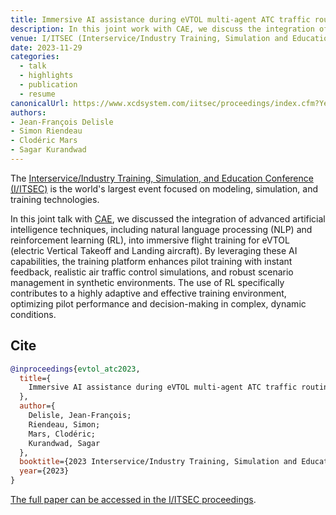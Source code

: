 ```yaml
---
title: Immersive AI assistance during eVTOL multi-agent ATC traffic routing
description: In this joint work with CAE, we discuss the integration of advanced AI techniques into immersive flight training for eVTOLs.
venue: I/ITSEC (Interservice/Industry Training, Simulation and Education Conference), Orlando, Florida
date: 2023-11-29
categories:
  - talk
  - highlights
  - publication
  - resume
canonicalUrl: https://www.xcdsystem.com/iitsec/proceedings/index.cfm?Year=2023&AbID=121445&CID=1001#View
authors:
- Jean-François Delisle
- Simon Riendeau
- Clodéric Mars
- Sagar Kurandwad
---
```


The [Interservice/Industry Training, Simulation, and Education Conference (I/ITSEC)](https://www.iitsec.org/) is the world's largest event focused on modeling, simulation, and training technologies.

In this joint talk with [CAE](https://www.cae.com), we discussed the integration of advanced artificial intelligence techniques, including natural language processing (NLP) and reinforcement learning (RL), into immersive flight training for eVTOL (electric Vertical Takeoff and Landing aircraft). By leveraging these AI capabilities, the training platform enhances pilot training with instant feedback, realistic air traffic control simulations, and robust scenario management in synthetic environments. The use of RL specifically contributes to a highly adaptive and effective training environment, optimizing pilot performance and decision-making in complex, dynamic conditions.

## Cite

```bibtex
@inproceedings{evtol_atc2023,
  title={
    Immersive AI assistance during eVTOL multi-agent ATC traffic routing
  },
  author={
    Delisle, Jean-François;
    Riendeau, Simon;
    Mars, Clodéric;
    Kurandwad, Sagar
  },
  booktitle={2023 Interservice/Industry Training, Simulation and Education Conference (I/ITSEC)},
  year={2023}
}
```

[The full paper can be accessed in the I/ITSEC proceedings](https://www.xcdsystem.com/iitsec/proceedings/index.cfm?AbID=121445&CID=1001&Year=2023).
